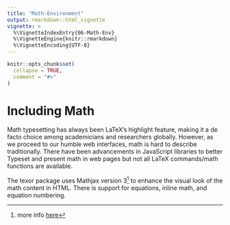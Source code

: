 ```yaml
---
title: "Math-Environment"
output: rmarkdown::html_vignette
vignette: >
  %\VignetteIndexEntry{06-Math-Env}
  %\VignetteEngine{knitr::rmarkdown}
  %\VignetteEncoding{UTF-8}
---
```


```r
knitr::opts_chunk$set(
  collapse = TRUE,
  comment = "#>"
)
```

# Including Math

Math typesetting has always been LaTeX's highlight feature, making it a de facto choice among academicians and researchers globally. However, as we proceed to our humble web interfaces, math is hard to describe traditionally. There have been advancements in JavaScript libraries to better Typeset and present math in web pages but not all LaTeX commands/math functions are available.

The texor package uses Mathjax version 3^[more info [here](https://www.mathjax.org/)] to enhance the visual look of the math content in HTML. There is support for equations, inline math, and equation numbering. 

